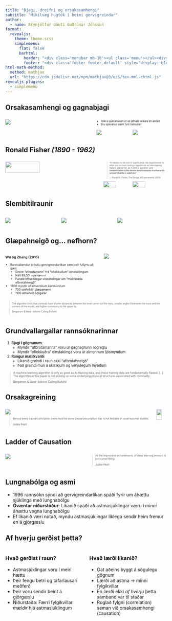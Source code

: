 ```yaml
---
title: "Bjagi, dreifni og orsakasamhengi"
subtitle: "Mikilvæg hugtök í heimi gervigreindar"
author:
  - name: Brynjólfur Gauti Guðrúnar Jónsson
format: 
  revealjs:
    theme: theme.scss
    simplemenu:
      flat: false
      barhtml:
        header: "<div class='menubar mb-10'><ul class='menu'></ul><div>"
        footer: "<div class='footer footer-default' style='display: block;'> <a href='https://metill.is/betrigreind' target='_blank'>metill.is/betrigreind</a></div>"
html-math-method:
  method: mathjax
  url: "https://cdn.jsdelivr.net/npm/mathjax@3/es5/tex-mml-chtml.js"
revealjs-plugins:
  - simplemenu
---
```


## Orsakasamhengi og gagnabjagi

::: {.columns style="font-size:56%"}
::: {.column width=50%}
![](Figures/lsh.png){fig-align="center"}
:::
::: {.column}
- Fólk á sjúkrahúsum er að jafnaði veikara en annað
- Eru sjúkrahús slæm fyrir heilsuna?

::: {.columns style="font-size:56%"}
::: {.column width=49%}
![](Figures/hospital.png)
:::
::: {.column width=49%}
![](Figures/home.png)
:::
:::
:::
:::

## Ronald Fisher  *(1890 - 1962)*

::: {.columns style="font-size:45%"}
::: {.column width=60%}
![](Figures/ronald_fisher.png){fig-align="center" width=60%}
:::
::: {.column width=40%}
> "In relation to the test of significance, the experimenter is often not so much testing a hypothesis as interrogating Nature, asking her, as it were, a question; and **randomization is the device which ensures that Nature’s answer shall be a valid one**.”
>
> — Ronald A. Fisher, The Design of Experiments (1935)


![](Figures/statmethods.jpg){fig-align="center" width=45%}
![](Figures/rothamstead.png){fig-align="center" width=45%}
:::
:::

## Slembitilraunir

::: {.columns}
::: {.column width=33%}
![](Figures/farmer1.png)
:::
::: {.column width=33%}
![](Figures/field.png)
:::
::: {.column width=33%}
![](Figures/farmer2.png)
:::
:::

## Glæpahneigð og... nefhorn?

::: {.columns style="font-size:65%"}
::: {.column width="60%"}
### Wu og Zhang (2016)
- Rannsakendur þróuðu gervigreindarlíkan sem þeir fullyrtu að gæti:
  - Greint "afbrotamenn" frá "óflekkuðum" einstaklingum
  - Náð 89,5% nákvæmni
  - Fundið líffræðilegar vísbendingar um "meðfædda afbrotahneigð"
- 1800 myndir af kínverskum karlmönnum
  - 700 sakfelldir glæpamenn
  - 1100 almennir borgarar
:::

::: {.column width="40%"}
![](Figures/crimeface.png)
:::
:::

::: {.columns style="font-size:50%"}
> The algorithm finds that criminals have shorter distances between the inner corners of the eyes, smaller angles θ between the nose and the corners of the mouth, and higher curvature ρ to the upper lip.
>
> Bergstrom & West í bókinni Calling Bullshit

:::

## Grundvallargallar rannsóknarinnar

::: {style="font-size:80%"}
1. **Bjagi í gögnunum**: 
    - Myndir "afbrotamanna" voru úr gagnagrunni lögreglu
    - Myndir "óflekkuðra" einstaklinga voru úr almennum ljósmyndum

2. **Rangur mælikvarði**:
    - Líkanið greindi í raun ekki "afbrotahneigð"
    - Það greindi mun á skilríkjum og venjulegum myndum
:::

::: {style="font-size:60%"}
> A machine learning algorithm is only as good as its training data, and these training data are fundamentally flawed. [...] The algorithm in this paper is not picking up some underlying physical structures associated with criminality.
>
> Bergstrom & West í bókinni Calling Bullshit
:::

## Orsakagreining

::: {.columns style="font-size:56%"}
::: {.column}
![](Figures/judeapearl.jpg){fig-align="center"}

> Behind every causal conclusion there must lie some causal assumption that is not testable in observational studies.
>
> Judea Pearl
:::
::: {.column}
![](Figures/causality.jpg){fig-align="center" width=70%}
:::
:::

## Ladder of Causation

:::: {.columns style="font-size:56%"}
::: {.column width="50%"}
![](Figures/ladder.png)


:::

::: {.column width="50%"}

> All the impressive achievements of deep learning amount to just curve fitting.
> 
> Judea Pearl

:::
::::

## Lungnabólga og asmi

::: {.incremental}
- 1996 rannsókn sýndi að gervigreindarlíkan spáði fyrir um áhættu sjúklinga með lungnabólgu
- **Óvæntar niðurstöður**: Líkanið spáði að astmasjúklingar væru í *minni* áhættu vegna lungnabólgu
- Ef líkanið væri notað, myndu astmasjúklingar líklega sendir heim fremur en á gjörgæslu
:::

## Af hverju gerðist þetta?

::: {.columns}
::: {.column width="50%"}
### Hvað gerðist í raun?

- Astmasjúklingar voru í meiri hættu
- Þeir fengu betri og tafarlausari meðferð
- Þeir voru sendir beint á gjörgæslu
- Niðurstaða: Færri fylgikvillar *mældir* hjá astmasjúklingum
:::

::: {.column width="50%"}
### Hvað lærði líkanið?

- Gat aðeins byggt á sögulegu gögnum
- Lærði að astma → minni fylgikvillar
- En lærði ekki *af hverju* þetta samband var til staðar
- Ruglað fylgni (correlation) saman við orsakasamhengi (causation)
:::
:::